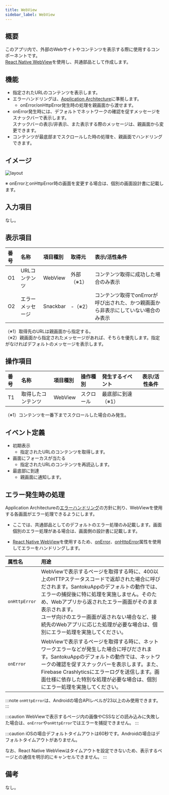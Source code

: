 ```yaml
---
title: WebView
sidebar_label: WebView
---
```

## 概要

このアプリ内で、外部のWebサイトやコンテンツを表示する際に使用するコンポーネントです。<br />
[React Native WebView](https://github.com/react-native-webview/react-native-webview)を使用し、共通部品として作成します。

## 機能

- 指定されたURLのコンテンツを表示します。
- エラーハンドリングは、[Application Architecture](/react-native/santoku/application-architecture/error-handling/overview.mdx)に準拠します。
  - onError/onHttpError発生時の処理を親画面から渡せます。
- onError発生時には、デフォルトでネットワークの確認を促すメッセージをスナックバーで表示します。<br />
  スナックバーの表示/非表示、また表示する際のメッセージは、親画面から変更できます。
- コンテンツが最底部までスクロールした時の処理を、親画面でハンドリングできます。

## イメージ

![layout](./layout.drawio.png)

※ onErrorとonHttpError時の画面を変更する場合は、個別の画面設計書に記載します。

## 入力項目

なし。

## 表示項目

| 番号 | 名称          | 項目種別    | 取得元               | 表示/活性条件                                 |
|:----|:--------------|:-----------|:--------------------|:--------------------------------------------|
| O1  | URLコンテンツ   | WebView    | 外部（※1）          | コンテンツ取得に成功した場合のみ表示             |
| O2  | エラーメッセージ | Snackbar  | -（※2）                | コンテンツ取得でonErrorが呼び出された、かつ親画面から非表示にしていない場合のみ表示 |
（※1）取得先のURLは親画面から指定する。<br />
（※2）親画面から指定されたメッセージがあれば、そちらを優先します。指定がなければデフォルトのメッセージを表示します。

## 操作項目

| 番号 | 名称        | 項目種別    | 操作種別   | 発生するイベント   | 表示/活性条件                               |
|:----|:------------|:-----------|:----------|:----------------|-------------------------------------------|
| T1  | 取得したコンテンツ | WebView    | スクロール | 最底部に到達（※1）  |                                           |
（※1）コンテンツを一番下までスクロールした場合のみ発生。

## イベント定義

- 初期表示
  - 指定されたURLのコンテンツを取得します。
- 画面にフォーカスが当たる
  - 指定されたURLのコンテンツを再読込します。
- 最底部に到達
  - 親画面に通知します。

## エラー発生時の処理

Application Architectureの[エラーハンドリング](/react-native/santoku/application-architecture/error-handling/overview.mdx)の方針に則り、WebViewを使用する各画面がエラー処理できるようにします。

- ここでは、共通部品としてのデフォルトのエラー処理のみ記載します。画面個別のエラー処理がある場合は、画面側の設計書に記載します。

- [React Native WebView](https://github.com/react-native-webview/react-native-webview)を使用するため、[onError](https://github.com/react-native-webview/react-native-webview/blob/master/docs/Reference.md#onerror)、[onHttpError](https://github.com/react-native-webview/react-native-webview/blob/master/docs/Reference.md#onhttperror)属性を使用してエラーをハンドリングします。

| 属性名             | 用途                               |
| :---------------- | :-------------------------------- |
| `onHttpError`     | WebViewで表示するページを取得する時に、400以上のHTTPステータスコードで返却された場合に呼びだされます。SantokuAppのデフォルトの動作では、エラーの捕捉後に特に処理を実施しません。そのため、Webアプリから返されたエラー画面がそのまま表示されます。<br/>ユーザ向けのエラー画面が返されない場合など、接続先のWebアプリに応じた処理が必要な場合は、個別にエラー処理を実施してください。 |
| `onError`         | WebViewで表示するページを取得する時に、ネットワークエラーなどが発生した場合に呼びだされます。SantokuAppのデフォルトの動作では、ネットワークの確認を促すスナックバーを表示します。また、Firebase Crashlyticsにエラーログを送信します。画面仕様に依存した特別な処理が必要な場合は、個別にエラー処理を実施してください。 |

:::note
`onHttpError`は、Androidの場合APIレベルが23以上のみ使用できます。
:::

:::caution
WebViewで表示するページ内の画像やCSSなどの読み込みに失敗した場合は、`onError`や`onHttpError`ではエラーを捕捉できません。
:::

:::caution
iOSの場合デフォルトタイムアウトは60秒です。Androidの場合はデフォルトタイムアウトがありません。

なお、React Native WebViewはタイムアウトを設定できないため、表示するページとの通信を明示的にキャンセルできません。
:::

## 備考

なし。
